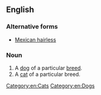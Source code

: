 {{also|Mexican hairless}}
==English==

===Alternative forms===
* [[Mexican hairless]]

===Noun===
{{en-noun|head=[[Mexican]] [[hairless|Hairless]]|es}}

# A [[dog]] of a particular [[breed]].
# A [[cat]] of a particular breed.

[[Category:en:Cats]]
[[Category:en:Dogs]]
